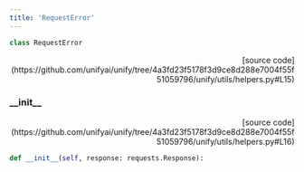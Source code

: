 ```yaml
---
title: 'RequestError'
---
```


```python
class RequestError
```

<p align="right">[source code](https://github.com/unifyai/unify/tree/4a3fd23f5178f3d9ce8d288e7004f55f51059796/unify/utils/helpers.py#L15)</p>



### \_\_init\_\_

<p align="right">[source code](https://github.com/unifyai/unify/tree/4a3fd23f5178f3d9ce8d288e7004f55f51059796/unify/utils/helpers.py#L16)</p>

```python
def __init__(self, response: requests.Response):
```

